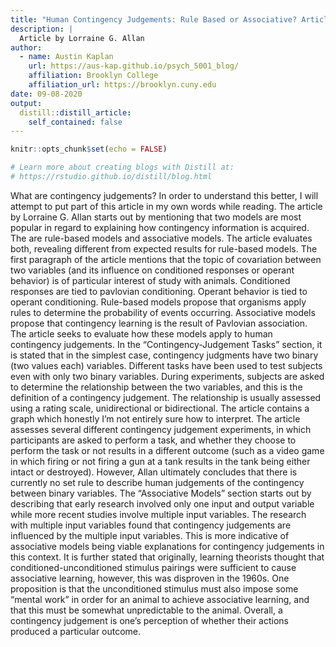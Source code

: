 ```yaml
---
title: "Human Contingency Judgements: Rule Based or Associative? Article"
description: |
  Article by Lorraine G. Allan
author:
  - name: Austin Kaplan 
    url: https://aus-kap.github.io/psych_5001_blog/
    affiliation: Brooklyn College
    affiliation_url: https://brooklyn.cuny.edu
date: 09-08-2020
output:
  distill::distill_article:
    self_contained: false
---
```


```r
knitr::opts_chunk$set(echo = FALSE)

# Learn more about creating blogs with Distill at:
# https://rstudio.github.io/distill/blog.html

```

What are contingency judgements? In order to understand this better, I will attempt to put part of this article in my own words while reading. The article by Lorraine G. Allan starts out by mentioning that two models are most popular in regard to explaining how contingency information is acquired. The are rule-based models and associative models. The article evaluates both, revealing different from expected results for rule-based models. 
The first paragraph of the article mentions that the topic of covariation between two variables (and its influence on conditioned responses or operant behavior) is of particular interest of study with animals. Conditioned responses are tied to pavlovian conditioning. Operant behavior is tied to operant conditioning. Rule-based models propose that organisms apply rules to determine the probability of events occurring. Associative models propose that contingency learning is the result of Pavlovian association. The article seeks to evaluate how these models apply to human contingency judgements. 
In the “Contingency-Judgement Tasks” section, it is stated that in the simplest case, contingency judgments have two binary (two values each) variables. Different tasks have been used to test subjects even with only two binary variables. During experiments, subjects are asked to determine the relationship between the two variables, and this is the definition of a contingency judgement. The relationship is usually assessed using a rating scale, unidirectional or bidirectional. The article contains a graph which honestly I’m not entirely sure how to interpret. The article assesses several different contingency judgement experiments, in which participants are asked to perform a task, and whether they choose to perform the task or not results in a different outcome (such as a video game in which firing or not firing a gun at a tank results in the tank being either intact or destroyed). However, Allan ultimately concludes that there is currently no set rule to describe human judgements of the contingency between binary variables. 
The “Associative Models” section starts out by describing that early research involved only one input and output variable while more recent studies involve multiple input variables. The research with multiple input variables found that contingency judgements are influenced by the multiple input variables. This is more indicative of associative models being viable explanations for contingency judgements in this context. It is further stated that originally, learning theorists thought that conditioned-unconditioned stimulus pairings were sufficient to cause associative learning, however, this was disproven in the 1960s. One proposition is that the unconditioned stimulus must also impose some “mental work” in order for an animal to achieve associative learning, and that this must be somewhat unpredictable to the animal. 
Overall, a contingency judgement is one’s perception of whether their actions produced a particular outcome. 


